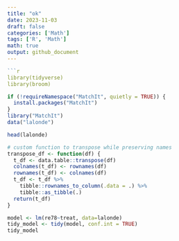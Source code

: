 ```yaml
---
title: "ok"
date: 2023-11-03
draft: false
categories: ['Math']
tags: ['R', 'Math']
math: true
output: github_document
---
```

```r

```r
library(tidyverse)
library(broom)
```
```r
if (!requireNamespace("MatchIt", quietly = TRUE)) {
  install.packages("MatchIt")
}
library("MatchIt")
data("lalonde")

head(lalonde)
```

```r
# custom function to transpose while preserving names
transpose_df <- function(df) {
  t_df <- data.table::transpose(df)
  colnames(t_df) <- rownames(df)
  rownames(t_df) <- colnames(df)
  t_df <- t_df %>%
    tibble::rownames_to_column(.data = .) %>%
    tibble::as_tibble(.)
  return(t_df)
}
```

```r
model <- lm(re78~treat, data=lalonde)
tidy_model <- tidy(model, conf.int = TRUE)
tidy_model

```


